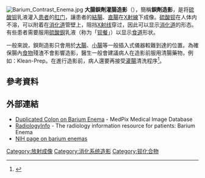 {{medical}}
{{Diagnostic infobox |
  Name        = Lower gastrointestinal series |
  Image       = |
  Caption     = Procedure. |
  ICD10       = |
  ICD9        = {{ICD9proc|87.64}} |
  MeshID      = |
  OPS301      = |
  OtherCodes  = |
}}
[[File:Barium_Contrast_Enema.jpg|right]]
'''大腸鋇劑灌腸造影'''（{{lang|la|'''Barium Enema'''}}），簡稱'''鋇劑造影'''，是将[[硫酸钡|硫酸钡]]乳液灌入[[患者|患者]]的[[肛门|肛门]]，讓患者的[[結腸|結腸]]、[[直腸|直腸]]在[[X射線|X射線]]下成像。[[硫酸钡|硫酸钡]]在人体内不溶，可以附着在[[消化道|消化道]]管壁上，阻挡[[X射线|X射线]]穿过，因此可以显示[[消化道|消化道]]的形态。有些患者需要服用[[硫酸鋇|硫酸鋇]]乳液（称为「[[钡餐|钡餐]]」）以显示[[食道|食道]]形状。

一般來說，鋇劑造影只會用於[[大腸|大腸]]、[[小腸|小腸]]等一般插入式儀器較難到達的位置。為確保腸內[[食物|食物]]殘渣不會影響造影，醫生一般會建議病人在造影前服用清腸藥物，例如：Klean-Prep。在進行造影前，病人還要再接受[[灌肠_(医学)|灌腸]]清洗程序<ref>{{cite web|url=http://www3.ha.org.hk/qmh/department/Clinical%20Department/Radiology/baenama.htm|title=大腸鋇劑灌腸造影|publisher=[[瑪麗醫院|瑪麗醫院]]|accessdate=2012-01-19|deadurl=yes|archiveurl=https://web.archive.org/web/20120831222654/http://www3.ha.org.hk/qmh/department/Clinical%20Department/Radiology/baenama.htm|archivedate=2012-08-31}}</ref>。

== 參考資料 ==
{{reflist}}

== 外部連結 ==
{{Commonscat|Lower gastrointestinal series|大腸鋇劑灌腸造影}}
*[https://archive.is/20121215184635/http://rad.usuhs.edu/medpix/medpix_image.html?mode=&quiz=no&map=&imid=47980&page= Duplicated Colon on Barium Enema] - MedPix Medical Image Database
*[http://radiologyinfo.org/en/info.cfm?PG=lowergi RadiologyInfo]{{Wayback|url=http://radiologyinfo.org/en/info.cfm?PG=lowergi |date=20130501145550 }} - The radiology information resource for patients: Barium Enema
*[http://www.nlm.nih.gov/medlineplus/ency/article/003817.htm NIH page on barium enemas]{{Wayback|url=http://www.nlm.nih.gov/medlineplus/ency/article/003817.htm |date=20100606193853 }}

{{消化系统外科手术方法}}
{{医学影像}}

[[Category:放射成像|Category:放射成像]]
[[Category:消化系统造影|Category:消化系统造影]]
[[Category:钡化合物|Category:钡化合物]]